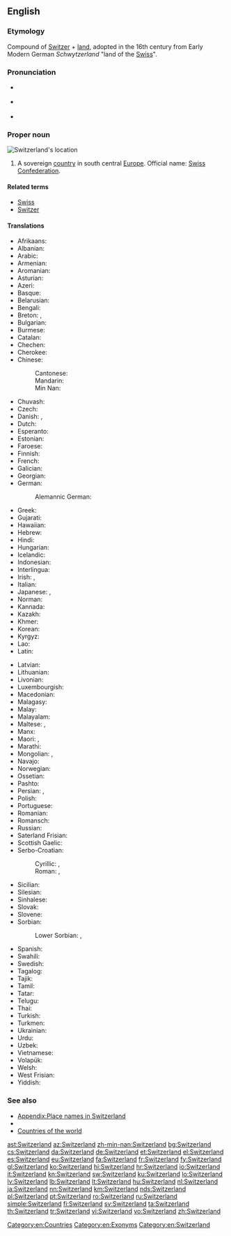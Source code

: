 ==English==

===Etymology===
Compound of [[Switzer]] + [[land]], adopted in the 16th century from Early Modern German ''Schwytzerland''  "land of the [[Swiss]]".

{{wikipedia}}

===Pronunciation===
* {{a|UK}} {{IPA|/ˈswɪt.səl.ənd/|lang=en}}
* {{a|US}} {{IPA|/ˈswɪt.sɚ.lənd/|lang=en}}
* {{audio|en-us-Switzerland.ogg|Audio (US)|lang=en}}

===Proper noun===
[[Image:LocationSwitzerland.svg|thumb|Switzerland's location]]
{{en-proper noun}}

# A sovereign [[country]] in south central [[Europe]]. Official name: [[Swiss Confederation]].

====Related terms====
* [[Swiss]]
* [[Switzer]]

====Translations====
{{trans-top|sovereign country}}
* Afrikaans: {{t|af|Switserland}}
* Albanian: {{t+|sq|Zvicra|f}}
* Arabic: {{t|ar|سويسرا|f|tr=suwísra}}
* Armenian: {{t|hy|Շվեյցարիա}}
* Aromanian: {{t|rup|Shwaitsã}}
* Asturian: {{t+|ast|Suiza|f}}
* Azeri: {{t+|az|İsveçrə}}
* Basque: {{t+|eu|Suitza}}
* Belarusian: {{t|be|Швейца́рыя|f}}
* Bengali: {{t|bn|সুইজারল্যান্ড|tr=su'ijārlyānḍ|sc=Beng}}
* Breton: {{t|br|Suis}}, {{t|br|Bro-Suis}}
* Bulgarian: {{t+|bg|Швейца́рия|f}}
* Burmese: {{t|my|ဆွစ်ဇာလန်နိုင်ငံ|sc=Mymr}}
* Catalan: {{t+|ca|Suïssa|f}}
* Chechen: {{t|ce|Швейцари}}
* Cherokee: {{t|chr|ᏍᏫᏣᎳᏂ}}
* Chinese:
*: Cantonese: {{t|yue|瑞士|tr=seoi6 si6|sc=Hani}}
*: Mandarin: {{t+|cmn|瑞士|tr=Ruìshì|sc=Hani}}
*: Min Nan: {{t|nan|瑞士|tr=Sūi-sū, Sūi-se|sc=Hans}}
* Chuvash: {{t|cv|Швейцари|sc=Cyrl}}
* Czech: {{t+|cs|Švýcarsko|n}}
* Danish: {{t+|da|Schweiz}}, {{t+|da|Svejts}}
* Dutch: {{t+|nl|Zwitserland}}
* Esperanto: {{t|eo|Svislando}}
* Estonian: {{t+|et|Šveits}}
* Faroese: {{t|fo|Sveis|n}}
* Finnish: {{t+|fi|Sveitsi}}
* French: {{t+|fr|Suisse}}
* Galician: {{t+|gl|Suíza|f}}
* Georgian: {{t|ka|შვეიცარია|sc=Geor}}
* German: {{t+|de|Schweiz|f}}
*: Alemannic German: {{t|gsw|Schwyz|f}}
* Greek: {{t+|el|Ελβετία|f}}
* Gujarati: {{t|gu|સ્વિત્ઝરલેન્ડ|tr=svitjharlenḍ|sc=Gujr}}
* Hawaiian: {{t|haw|Kuikilani}}
* Hebrew: {{t+|he|שווייץ|f|tr=shváyitz}}
* Hindi: {{t+|hi|स्विट्ज़रलैण्ड|tr=sviṭzarlaiṇḍ}}
* Hungarian: {{t+|hu|Svájc}}
* Icelandic: {{t+|is|Sviss|f}}
* Indonesian: {{t|id|Swis}}
* Interlingua: {{t|ia|Suissa}}
* Irish: {{t|ga|Eilvéis|alt=An Eilvéis|f}}, {{t|ga|Cónaidhm na hEilvéise|f}}
* Italian: {{t+|it|Svizzera|f}}
* Japanese: {{t+|ja|スイス|tr=Suisu}}, {{qualifier|obsolete}} {{t|ja|瑞西}}
* Norman: {{t|nrf|Suisse|f}}
* Kannada: {{t|kn|ಸ್ವಿಟ್ಜರ್ಲ್ಯಾಂಡ್}}
* Kazakh: {{t|kk|Швейцария}}
* Khmer: {{t|km|ស៊្វីស}}
* Korean: {{t+|ko|스위스}}
* Kyrgyz: {{t|ky|Швейцария}}
* Lao: {{t+|lo|ສະວິດເຊີແລນ}}
* Latin: {{t|la|Helvētia|f}}
{{trans-mid}}
* Latvian: {{t+|lv|Šveice|f}}
* Lithuanian: {{t+|lt|Šveicarija|f}}
* Livonian: {{t|liv|Šveits}}
* Luxembourgish: {{t+|lb|Schwäiz|f}}
* Macedonian: {{t+|mk|Швајцарија|f}}
* Malagasy: {{t|mg|Soisa}}
* Malay: {{t|ms|Switzerland}}
* Malayalam: {{t|ml|സ്വിറ്റ്സർലാന്റ്|sc=Mlym}}
* Maltese: {{t|mt|Svizzera}}, {{t|mt|l-Isvizzera}}
* Manx: {{t|gv|Elveeish|f|alt=Yn Elveeish}}
* Maori: {{t|mi|Witirana}}, {{t|mi|Huiterangi}}
* Marathi: {{t|mr|स्वित्झर्लंड|tr=svitjharlaṇḍ|sc=Deva}}
* Mongolian: {{t+|mn|Швейцари}}, {{t|mn|Швецари|sc=Cyrl}}
* Navajo: {{t|nv|Swis bikéyah}}
* Norwegian: {{t+|no|Sveits}}
* Ossetian: {{t|os|Швейцари|sc=Cyrl}}
* Pashto: {{t|ps|سويس|sc=ps-Arab}}
* Persian: {{t+|fa|سوئیس|tr=Su'is|sc=fa-Arab}}, {{t+|fa|سویس|tr=Suvis|sc=fa-Arab}}
* Polish: {{t+|pl|Szwajcaria|f}}
* Portuguese: {{t+|pt|Suíça|f}}
* Romanian: {{t+|ro|Elveția|f}}
* Romansch: {{t|rm|Svizra|f}}
* Russian: {{t+|ru|Швейца́рия|f}}
* Saterland Frisian: {{t|stq|Swaits}}
* Scottish Gaelic: {{t|gd|Eilbheis|f|alt=An Eilbheis}}
* Serbo-Croatian:
*: Cyrillic: {{t|sh|Швајцарска|f|sc=Cyrl}} {{qualifier|Serbian}}, {{t|sh|Швицарска|f|sc=Cyrl}} {{qualifier|Bosnian, Croatian}}
*: Roman: {{t|sh|Švajcarska|f}} {{qualifier|Serbian}}, {{t|sh|Švȉcarskā|f}} {{qualifier|Bosnian, Croatian}}
* Sicilian: {{t|scn|Svìzzira|f}}
* Silesian: {{t|szl|Szwajcaryjo|f}}
* Sinhalese: {{t|si|ස්විට්සර්ලන්තය|sc=Sinh}}
* Slovak: {{t|sk|Švajčiarsko|n}}
* Slovene: {{t|sl|Švíca|f}}
* Sorbian:
*: Lower Sorbian: {{t|dsb|Šwicarska|f}}, {{t|dsb| Šwicojska|f}}
* Spanish: {{t+|es|Suiza|f}}
* Swahili: {{t+|sw|Uswisi}}
* Swedish: {{t+|sv|Schweiz}}
* Tagalog: {{t|tl|Suwisa}}
* Tajik: {{t|tg|Швейтсария}}
* Tamil: {{t|ta|சுவிட்சர்லாந்து}}
* Tatar: {{t|tt|Швейцария}}
* Telugu: {{t|te|స్విట్జర్లాండ్}}
* Thai: {{t+|th|สวิตเซอร์แลนด์|tr=sàwítserlaen}}
* Turkish: {{t+|tr|İsviçre}}
* Turkmen: {{t|tk|Şweýsariýa}}
* Ukrainian: {{t+|uk|Швейца́рія|f}}
* Urdu: {{t|ur|سویٹزر لینڈ|tr=sviṭzar laiṇḍ}}
* Uzbek: {{t+|uz|Shveysariya}}
* Vietnamese: {{t+|vi|Thụy Sĩ}}
* Volapük: {{t+|vo|Jveizän}}
* Welsh: {{t+|cy|Swistir|m}}
* West Frisian: {{t+|fy|Switserlân}}
* Yiddish: {{t|yi|שווייץ|f}}
{{trans-bottom}}

===See also===
* [[Appendix:Place names in Switzerland]]
* {{list:countries of Europe/en}}
* [[Appendix:Countries of the world|Countries of the world]]

[[Category:en:Countries]]
[[Category:en:Exonyms]]
[[Category:en:Switzerland]]

[[ast:Switzerland]]
[[az:Switzerland]]
[[zh-min-nan:Switzerland]]
[[bg:Switzerland]]
[[cs:Switzerland]]
[[da:Switzerland]]
[[de:Switzerland]]
[[et:Switzerland]]
[[el:Switzerland]]
[[es:Switzerland]]
[[eu:Switzerland]]
[[fa:Switzerland]]
[[fr:Switzerland]]
[[fy:Switzerland]]
[[gl:Switzerland]]
[[ko:Switzerland]]
[[hi:Switzerland]]
[[hr:Switzerland]]
[[io:Switzerland]]
[[it:Switzerland]]
[[kn:Switzerland]]
[[sw:Switzerland]]
[[ku:Switzerland]]
[[lo:Switzerland]]
[[lv:Switzerland]]
[[lb:Switzerland]]
[[lt:Switzerland]]
[[hu:Switzerland]]
[[nl:Switzerland]]
[[ja:Switzerland]]
[[nn:Switzerland]]
[[km:Switzerland]]
[[nds:Switzerland]]
[[pl:Switzerland]]
[[pt:Switzerland]]
[[ro:Switzerland]]
[[ru:Switzerland]]
[[simple:Switzerland]]
[[fi:Switzerland]]
[[sv:Switzerland]]
[[ta:Switzerland]]
[[th:Switzerland]]
[[tr:Switzerland]]
[[vi:Switzerland]]
[[vo:Switzerland]]
[[zh:Switzerland]]